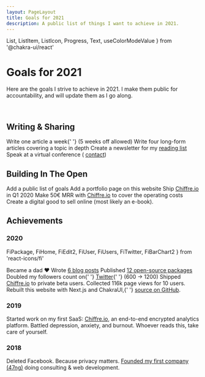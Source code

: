 ```yaml
---
layout: PageLayout
title: Goals for 2021
description: A public list of things I want to achieve in 2021.
---
```


  List,
  ListItem,
  ListIcon,
  Progress,
  Text,
  useColorModeValue
} from '@chakra-ui/react'

# Goals for 2021

Here are the goals I strive to achieve in 2021. I make them public for
accountability, and will update them as I go along.

<br />

## Writing & Sharing

<List spacing={3}>
  <Goal progress={1} progressProps={{ max: 47 }}>
    Write one article a week{' '}
    <Text as="em" fontSize="sm" color="gray.600">
      (5 weeks off allowed)
    </Text>
  </Goal>
  <Goal progress={0} progressProps={{ max: 4 }}>
    Write four long-form articles covering a topic in depth
  </Goal>
  <Goal>
    Create a newsletter for my <a href="/reading-list">reading list</a>
  </Goal>
  <Goal>
    Speak at a virtual conference (
    <a href="mailto:contact+conf@francoisbest.com">contact</a>)
  </Goal>
</List>

<br />

## Building In The Open

<List spacing={3}>
  <Goal status="done">Add a public list of goals</Goal>
  <Goal>Add a portfolio page on this website</Goal>
  <Goal>
    Ship <a href="https://chiffre.io">Chiffre.io</a> in Q1 2020
  </Goal>
  <Goal progress={0} progressProps={{ max: 50 }}>
    Make 50€ MRR with <a href="https://chiffre.io">Chiffre.io</a> to cover the
    operating costs
  </Goal>
  <Goal>Create a digital good to sell online (most likely an e-book).</Goal>
</List>

<br />

## Achievements

### 2020

  FiPackage,
  FiHome,
  FiEdit2,
  FiUser,
  FiUsers,
  FiTwitter,
  FiBarChart2
} from 'react-icons/fi'

<TimelineItem icon={FiUsers}>Became a dad ❤️</TimelineItem>
<TimelineItem icon={FiEdit2}>
  Wrote <a href="/posts">6 blog posts</a>
</TimelineItem>
<TimelineItem icon={FiPackage}>
  Published <a href="/open-source">12 open-source packages</a>
</TimelineItem>
<TimelineItem icon={FiTwitter}>
  Doubled my followers count on{' '}
  <a href="https://twitter.com/fortysevenfx">Twitter</a>{' '}
  <Text as="span" fontSize="xs" color="gray.600">
    (600 -> 1200)
  </Text>
</TimelineItem>
<TimelineItem icon={FiBarChart2}>
  Shipped <a href="https://chiffre.io">Chiffre.io</a> to private beta users.
  Collected 116k page views for 10 users.
</TimelineItem>
<TimelineItem icon={FiHome} skipTrail>
  Rebuilt this website with Next.js and ChakraUI,{' '}
  <a href="https://github.com/franky47/francoisbest.com">source on GitHub</a>.
</TimelineItem>

### 2019

<TimelineItem icon={FiBarChart2}>
  Started work on my first SaaS: <a href="https://chiffre.io">Chiffre.io</a>, an
  end-to-end encrypted analytics platform.
</TimelineItem>
<TimelineItem icon={FiUser} skipTrail>
  Battled depression, anxiety, and burnout. Whoever reads this, take care of
  yourself.
</TimelineItem>

### 2018


<TimelineItem icon={FiFacebook}>
  Deleted Facebook. Because privacy matters.
</TimelineItem>
<TimelineItem icon={FiHome} skipTrail>
  <a href="https://47ng.com">Founded my first company (47ng)</a> doing
  consulting &amp; web development.
</TimelineItem>
